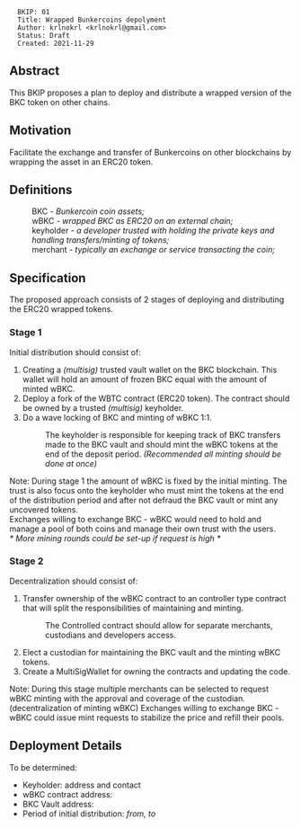 
<pre>
  BKIP: 01
  Title: Wrapped Bunkercoins depolyment
  Author: krlnokrl <krlnokrl@gmail.com>
  Status: Draft
  Created: 2021-11-29
</pre>

==Abstract==

This BKIP proposes a plan to deploy and distribute a wrapped version of the BKC token on other chains.

==Motivation==

Facilitate the exchange and transfer of Bunkercoins on other blockchains by wrapping the asset in an ERC20 token.

==Definitions==

:BKC - ''Bunkercoin coin assets;''
:wBKC - ''wrapped BKC as ERC20 on an external chain;''
:keyholder - ''a developer trusted with holding the private keys and handling transfers/minting of tokens;''
:merchant - ''typically an exchange or service transacting the coin;''

==Specification==

The proposed approach consists of 2 stages of deploying and distributing the ERC20 wrapped tokens. 

===Stage 1===

Initial distribution should consist of:
# Creating a ''(multisig)'' trusted vault wallet on the BKC blockchain. This wallet will hold an amount of frozen BKC equal with the amount of minted wBKC.
# Deploy a fork of the WBTC contract (ERC20 token). The contract should be owned by a trusted ''(multisig)'' keyholder.
# Do a wave locking of BKC and minting of wBKC 1:1.
#: The keyholder is responsible for keeping track of BKC transfers made to the BKC vault and should mint the wBKC tokens at the end of the deposit period. ''(Recommended all minting should be done at once)''

Note: During stage 1 the amount of wBKC is fixed by the initial minting. The trust is also focus onto the keyholder who must mint the tokens at the end of the distribution period and after not defraud the BKC vault or mint any uncovered tokens.
<br>
Exchanges willing to exchange BKC - wBKC would need to hold and manage a pool of both coins and manage their own trust with the users.
<br>
''* More mining rounds could be set-up if request is high *''

===Stage 2===

Decentralization should consist of:
# Transfer ownership of the wBKC contract to an controller type contract that will split the responsibilities of maintaining and minting.
#: The Controlled contract should allow for separate merchants, custodians and developers access.
# Elect a custodian for maintaining the BKC vault and the minting wBKC tokens.
# Create a MultiSigWallet for owning the contracts and updating the code.

Note: During this stage multiple merchants can be selected to request wBKC minting with the approval and coverage of the custodian. (decentralization of minting wBKC)
Exchanges willing to exchange BKC - wBKC could issue mint requests to stabilize the price and refill their pools.

==Deployment Details==

To be determined:
* Keyholder: address and contact
* wBKC contract address:
* BKC Vault address:
* Period of initial distribution:  ''from, to''
